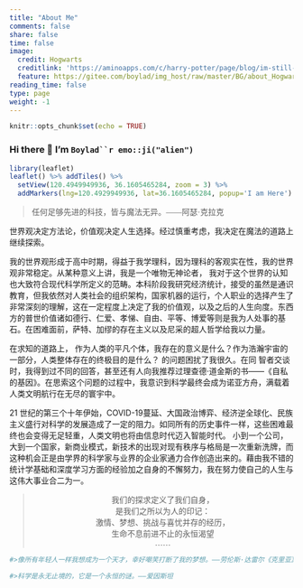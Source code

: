 ```yaml
---
title: "About Me"
comments: false
share: false
time: false
image:
  credit: Hogwarts
  creditlink: 'https://aminoapps.com/c/harry-potter/page/blog/im-still-waiting-my-hogwarts-letter/8eTm_uaegxeXJrbVW0P1qEbj1DvqL'
  feature: https://gitee.com/boylad/img_host/raw/master/BG/about_Hogwarts.png
reading_time: false
type: page
weight: -1
---
```



```r
knitr::opts_chunk$set(echo = TRUE)
```


### Hi there 👋  I'm `Boylad``r emo::ji("alien")`

```r
library(leaflet)
leaflet() %>% addTiles() %>%
  setView(120.4949949936, 36.1605465284, zoom = 3) %>%
  addMarkers(lng=120.4929949936, lat=36.1605465284, popup='I am Here')
```

<blockquote>
<p style="font-family:KaiTi;font-style:normal">任何足够先进的科技，皆与魔法无异。——阿瑟·克拉克</p>
</blockquote>


世界观决定方法论，价值观决定人生选择。经过慎重考虑，我决定在魔法的道路上继续探索。

我的世界观形成于高中时期，得益于我学理科，因为理科的客观实在性，我的世界观非常稳定。从某种意义上讲，我是一个唯物无神论者， 我对于这个世界的认知也大致符合现代科学所定义的范畴。本科阶段我研究经济统计，接受的虽然是通识教育，但我依然对人类社会的组织架构，国家机器的运行，个人职业的选择产生了非常深刻的理解，这在一定程度上决定了我的价值观，以及之后的人生向度。东西方的普世价值诸如德行、仁爱、孝悌、自由、平等、博爱等则是我为人处事的基石。在困难面前，萨特、加缪的存在主义以及尼采的超人哲学给我以力量。

在求知的道路上，
<span style="font-family:KaiTi;font-style:normal">作为人类的平凡个体，我存在的意义是什么？作为浩瀚宇宙的一部分，人类整体存在的终极目的是什么？</span>
的问题困扰了我很久。在同
智者交谈时，我得到过不同的回答，甚至还有人向我推荐过理查德·道金斯的书——《自私的基因》。在思索这个问题的过程中，我意识到科学最终会成为诺亚方舟，满载着人类文明航行在无尽的寰宇中。 

21 世纪的第三个十年伊始，COVID-19蔓延、大国政治博弈、经济逆全球化、民族主义盛行对科学的发展造成了一定的阻力。如同所有的历史事件一样，这些困难最终也会变得无足轻重，人类文明也将由信息时代迈入智能时代。 小到一个公司，大到一个国家，新商业模式，新技术的出现对现有秩序与格局是一次重新洗牌，而这种机会正是由学界的科学家与业界的企业家通力合作创造出来的。藉由我不错的统计学基础和深度学习方面的经验加之自身的不懈努力，我在努力使自己的人生与这伟大事业合二为一。

<blockquote>
<center>
<p style="font-family:KaiTi;font-style:normal">
我们的探求定义了我们自身，<br/>是我们之所以为人的印记：<br/>激情、梦想、挑战与喜忧并存的经历，<br/>生命不息前进不止的永恒渴望<br/>......<br/></center>
</blockquote>

```r
#>像所有年轻人一样我想成为一个天才，幸好嘲笑打断了我的梦想。——劳伦斯·达雷尔《克里亚》

#>科学是永无止境的，它是一个永恒的谜。——爱因斯坦
```

